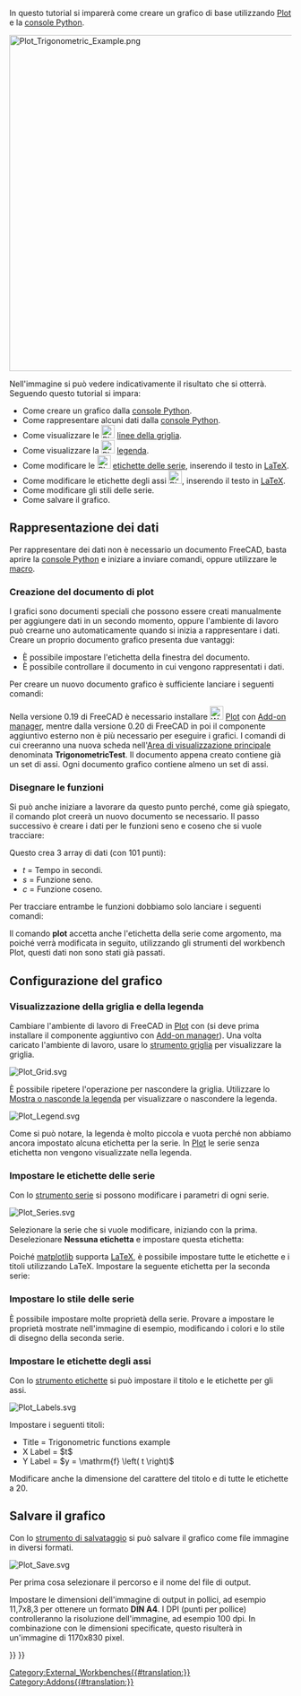 <languages/>

{{TutorialInfo
|Topic=Tutorial di base dell'Ambiente Plot
|Level=Principiante
|Time=
|Author=
|FCVersion=0.19
|Files=
}}

In questo tutorial si imparerà come creare un grafico di base utilizzando [[Plot_Workbench/it|Plot]] e la [[Python_console/it|console Python]]. 

[[Image:Plot_Trigonometric_Example.png|600px]]
{{Caption|Esempio di grafico di base}}

Nell'immagine si può vedere indicativamente il risultato che si otterrà. Seguendo questo tutorial si impara:
* Come creare un grafico dalla [[Python_console/it|console Python]].
* Come rappresentare alcuni dati dalla [[Python_console/it|console Python]].
* Come visualizzare le [[Image:Plot_Grid.svg|24px]] [[Plot_Grid/it|linee della griglia]].
* Come visualizzare la [[Image:Plot_Legend.svg|24px]] [[Plot_Legend/it|legenda]].
* Come modificare le [[Image:Plot_Series.svg|24px]] [[Plot_Series/it|etichette delle serie]], inserendo il testo in [http://www.latex-project.org LaTeX].
* Come modificare le etichette degli assi [[Image:Plot_Labels.svg|24px]], inserendo il testo in [http://www.latex-project.org LaTeX].
* Come modificare gli stili delle serie.
* Come salvare il grafico.

<span id="Plotting_data"></span>
==Rappresentazione dei dati==

Per rappresentare dei dati non è necessario un documento FreeCAD, basta aprire la [[Python_console/it|console Python]] e iniziare a inviare comandi, oppure utilizzare le [[Macros/it|macro]].

<span id="Creating_plot_document"></span>
===Creazione del documento di plot===

I grafici sono documenti speciali che possono essere creati manualmente per aggiungere dati in un secondo momento, oppure l'ambiente di lavoro può crearne uno automaticamente quando si inizia a rappresentare i dati. Creare un proprio documento grafico presenta due vantaggi:
* È possibile impostare l'etichetta della finestra del documento.
* È possibile controllare il documento in cui vengono rappresentati i dati.

Per creare un nuovo documento grafico è sufficiente lanciare i seguenti comandi:

{{Code|code=
try:
    from FreeCAD.Plot import Plot
except ImportError:
    from freecad.plot import Plot

Plot.figure("TrigonometricTest")
}}

Nella versione 0.19 di FreeCAD è necessario installare [[Image:Workbench_Plot.svg|24px]] [[Plot_Workbench/it|Plot]] con [[Std_AddonMgr|Add-on manager]], mentre dalla versione 0.20 di FreeCAD in poi il componente aggiuntivo esterno non è più necessario per eseguire i grafici.
I comandi di cui creeranno una nuova scheda nell'[[Main_view_area/it|Area di visualizzazione principale]] denominata '''TrigonometricTest'''. Il documento appena creato contiene già un set di assi. Ogni documento grafico contiene almeno un set di assi.

<span id="Drawing_functions"></span>
===Disegnare le funzioni===

Si può anche iniziare a lavorare da questo punto perché, come già spiegato, il comando plot creerà un nuovo documento se necessario. Il passo successivo è creare i dati per le funzioni seno e coseno che si vuole tracciare:

{{Code|code=
import math
t = range(0,101)
t = [tt/100.0 for tt in t]
s = [math.sin(2.0*math.pi*tt) for tt in t]
c = [math.cos(2.0*math.pi*tt) for tt in t]
}}

Questo crea 3 array di dati (con 101 punti):

* ''t'' = Tempo in secondi.
* ''s'' = Funzione seno.
* ''c'' = Funzione coseno.

Per tracciare entrambe le funzioni dobbiamo solo lanciare i seguenti comandi:

{{Code|code=
Plot.plot(t,s)
Plot.plot(t,c)
}}

Il comando '''plot''' accetta anche l'etichetta della serie come argomento, ma poiché verrà modificata in seguito, utilizzando gli strumenti del workbench Plot, questi dati non sono stati già passati.

<span id="Configuring_plot"></span>
==Configurazione del grafico==

<span id="Showing_grid_and_legend"></span>
===Visualizzazione della griglia e della legenda===

Cambiare l'ambiente di lavoro di FreeCAD in [[Plot_Workbench/it|Plot]] con {{MenuCommand|Visualizza → Ambiente → Plot}} (si deve prima installare il componente aggiuntivo con [[Std_AddonMgr/it|Add-on manager]]). Una volta caricato l'ambiente di lavoro, usare lo [[Plot_Grid/it|strumento griglia]] per visualizzare la griglia.

[[Image:Plot_Grid.svg‎]]
{{Caption|Icona Mostra o nasconde la griglia}}

È possibile ripetere l'operazione per nascondere la griglia. Utilizzare lo [[Plot_Legend/it|Mostra o nasconde la legenda]] per visualizzare o nascondere la legenda.

[[Image:Plot_Legend.svg]]
{{Caption|Icona Mostra o nasconde la legenda}}

Come si può notare, la legenda è molto piccola e vuota perché non abbiamo ancora impostato alcuna etichetta per la serie. In [[Plot_Workbench/it|Plot]] le serie senza etichetta non vengono visualizzate nella legenda.

<span id="Setting_series_label"></span>
===Impostare le etichette delle serie===

Con lo [[Plot_Series|strumento serie]] si possono modificare i parametri di ogni serie.

[[Image:Plot_Series.svg‎]]
{{Caption|Icona dell strumento Modifica il titolo e lo stile della serie}}

Selezionare la serie che si vuole modificare, iniziando con la prima. Deselezionare '''Nessuna etichetta''' e impostare questa etichetta:

{{Code|code=
$y = \sin \left( 2 \pi t \right)$
}}

Poiché [http://matplotlib.org/ matplotlib] supporta [http://www.latex-project.org LaTeX], è possibile impostare tutte le etichette e i titoli utilizzando LaTeX. Impostare la seguente etichetta per la seconda serie:

{{Code|code=
$y = \cos \left( 2 \pi t \right)$
}}

<span id="Setting_series_style"></span>
===Impostare lo stile delle serie===

È possibile impostare molte proprietà della serie. Provare a impostare le proprietà mostrate nell'immagine di esempio, modificando i colori e lo stile di disegno della seconda serie.

<span id="Setting_axes_labels"></span>
===Impostare le etichette degli assi===

Con lo [[Plot_Labels/it|strumento etichette]] si può impostare il titolo e le etichette per gli assi.

[[Image:Plot_Labels.svg‎]]
{{Caption|Icona dell strumento Etichette}}

Impostare i seguenti titoli:

* Title = Trigonometric functions example
* X Label = $t$
* Y Label = $y = \mathrm{f} \left( t \right)$

Modificare anche la dimensione del carattere del titolo e di tutte le etichette a 20.

<span id="Saving_plot"></span>
==Salvare il grafico==

Con lo [[Plot_Save|strumento di salvataggio]] si può salvare il grafico come file immagine in diversi formati.

[[Image:Plot_Save.svg]]
{{Caption|Icona strumento Salva il grafico}}

Per prima cosa selezionare il percorso e il nome del file di output.

Impostare le dimensioni dell'immagine di output in pollici, ad esempio 11,7x8,3 per ottenere un formato '''DIN A4'''. I DPI (punti per pollice) controlleranno la risoluzione dell'immagine, ad esempio 100 dpi. In combinazione con le dimensioni specificate, questo risulterà in un'immagine di 1170x830 pixel.


{{Plot_Tools_navi{{#translation:}}}}
{{Userdocnavi{{#translation:}}}}
[[Category:External_Workbenches{{#translation:}}]]
[[Category:Addons{{#translation:}}]]